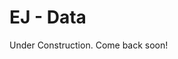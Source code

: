 # EJ - Data {#sec-EJdata}

::: {.callout-note appearance="simple"}
Under Construction. Come back soon! 
:::
